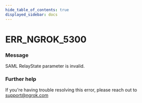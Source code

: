 ```yaml
---
hide_table_of_contents: true
displayed_sidebar: docs
---
```



# ERR_NGROK_5300

### Message

SAML RelayState parameter is invalid.

<ErrorDetails error="err_ngrok_5300" />

### Further help

If you're having trouble resolving this error, please reach out to [support@ngrok.com](mailto:support@ngrok.com?subject=Help%20with%20ERR_NGROK_5300)

